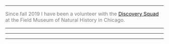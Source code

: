 
***

<font size="3" color="grey">

Since fall 2019 I have been a volunteer with the [Discovery Squad](https://www.fieldmuseum.org/visit/daily-events/discovery-squad) at the Field Museum of Natural History in Chicago.




***
***
***

</font>